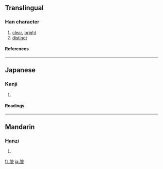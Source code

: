 {{see|朗}}

==Translingual==
===Han character===
{{Han char|rn=74|rad=月|as=07|sn=11|four=|canj=月戈日女 (BIAV)}}
# [[clear]], [[bright]]
# [[distinct]]
====References====
{{Han ref|kx=0505.220|dkj=14363|dj=0884.180|hdz=32082.030|uh=6716|ud=26390}}

----
==Japanese==
===Kanji===
{{ja-kanji|grade=|rs=月07}}
# {{defn|Japanese}} 
====Readings====
{{ja-readings|on=[[ろう]] (rō)|kun=[[ほがらか]] (hogaraka)}}

----
==Mandarin==
===Hanzi===
{{cmn-hanzi|pin=[[lǎng]] ([[lang3]])|wg=lang<sup>3</sup>}}
# {{defn|Mandarin}}

[[fr:朖]]
[[ja:朖]]
